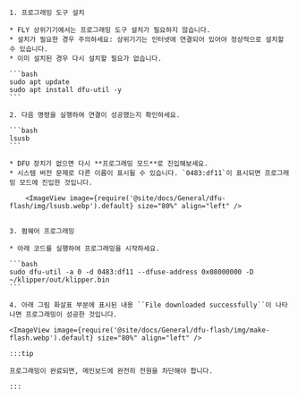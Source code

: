     1. 프로그래밍 도구 설치

    * FLY 상위기기에서는 프로그래밍 도구 설치가 필요하지 않습니다.
    * 설치가 필요한 경우 주의하세요: 상위기기는 인터넷에 연결되어 있어야 정상적으로 설치할 수 있습니다.
    * 이미 설치된 경우 다시 설치할 필요가 없습니다.

    ```bash
    sudo apt update
    sudo apt install dfu-util -y
    ```

    2. 다음 명령을 실행하여 연결이 성공했는지 확인하세요.

    ```bash
    lsusb
    ```

    * DFU 장치가 없으면 다시 **프로그래밍 모드**로 진입해보세요.
    * 시스템 버전 문제로 다른 이름이 표시될 수 있습니다. `0483:df11`이 표시되면 프로그래밍 모드에 진입한 것입니다.

        <ImageView image={require('@site/docs/General/dfu-flash/img/lsusb.webp').default} size="80%" align="left" />    


    3. 펌웨어 프로그래밍

    * 아래 코드를 실행하여 프로그래밍을 시작하세요.
    
    ```bash
    sudo dfu-util -a 0 -d 0483:df11 --dfuse-address 0x08000000 -D ~/klipper/out/klipper.bin
    ```

    4. 아래 그림 화살표 부분에 표시된 내용 ``File downloaded successfully``이 나타나면 프로그래밍이 성공한 것입니다.

    <ImageView image={require('@site/docs/General/dfu-flash/img/make-flash.webp').default} size="80%" align="left" />    

    :::tip

    프로그래밍이 완료되면, 메인보드에 완전히 전원을 차단해야 합니다.

    :::
